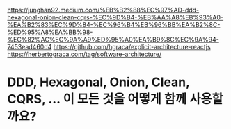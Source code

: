 https://junghan92.medium.com/%EB%B2%88%EC%97%AD-ddd-hexagonal-onion-clean-cqrs-%EC%9D%B4-%EB%AA%A8%EB%93%A0-%EA%B2%83%EC%9D%84-%EC%96%B4%EB%96%BB%EA%B2%8C-%ED%95%A8%EA%BB%98-%EC%82%AC%EC%9A%A9%ED%95%A0%EA%B9%8C%EC%9A%94-7453ead460d4
https://github.com/hgraca/explicit-architecture-reactjs
https://herbertograca.com/tag/software-architecture/

# DDD, Hexagonal, Onion, Clean, CQRS, … 이 모든 것을 어떻게 함께 사용할까요?
